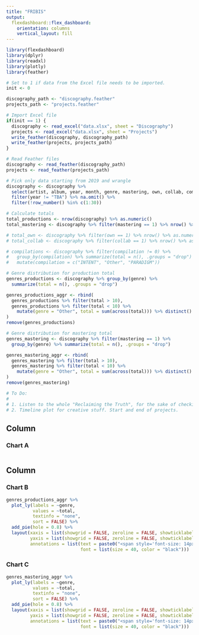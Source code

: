```yaml
---
title: "FRIBIS"
output: 
  flexdashboard::flex_dashboard:
    orientation: columns
    vertical_layout: fill
---
```


```r
library(flexdashboard)
library(dplyr)
library(readxl)
library(plotly)
library(feather)

# Set to 1 if data from the Excel file needs to be imported.
init <- 0

discography_path <- "discography.feather"
projects_path <- "projects.feather"

# Import Excel file
if(init == 1) {
  discography <- read_excel("data.xlsx", sheet = "Discography")
  projects <- read_excel("data.xlsx", sheet = "Projects")
  write_feather(discography, discography_path)
  write_feather(projects, projects_path)
}

# Read Feather files
discography <- read_feather(discography_path)
projects <- read_feather(projects_path)

# Pick only data starting from 2019 and wrangle
discography <- discography %>%
  select(artist, album, year, month, genre, mastering, own, collab, compilation, IA) %>%
  filter(year != "TBA") %>% na.omit() %>%
  filter(!row_number() %in% c(1:30))

# Calculate totals
total_productions <- nrow(discography) %>% as.numeric()
total_mastering <- discography %>% filter(mastering == 1) %>% nrow() %>% as.numeric()

# total_own <- discography %>% filter(own == 1) %>% nrow() %>% as.numeric()
# total_collab <- discography %>% filter(collab == 1) %>% nrow() %>% as.numeric()

# compilations <- discography %>% filter(compilation != 0) %>% 
#   group_by(compilation) %>% summarize(total = n(), .groups = "drop") %>%
#   mutate(compilation = c("INTENT", "Other", "PARADIGM"))

# Genre distribution for production total
genres_productions <- discography %>% group_by(genre) %>% 
  summarize(total = n(), .groups = "drop")

genres_productions_aggr <- rbind(
  genres_productions %>% filter(total > 10),
  genres_productions %>% filter(total < 10) %>% 
    mutate(genre = "Other", total = sum(across(total))) %>% distinct()
)
remove(genres_productions)

# Genre distribution for mastering total
genres_mastering <- discography %>% filter(mastering == 1) %>% 
  group_by(genre) %>% summarize(total = n(), .groups = "drop")

genres_mastering_aggr <- rbind(
  genres_mastering %>% filter(total > 10),
  genres_mastering %>% filter(total < 10) %>% 
    mutate(genre = "Other", total = sum(across(total))) %>% distinct()
)
remove(genres_mastering)

# To Do:
#
# 1. Listen to the whole "Reclaiming the Truth", for the sake of checking correct pronunciation
# 2. Timeline plot for creative stuff. Start and end of projects.


```

Column {data-width=650}
-----------------------------------------------------------------------

### Chart A

```r


```

Column {data-width=320}
-----------------------------------------------------------------------

### Chart B

```r
genres_productions_aggr %>%
  plot_ly(labels = ~genre,
          values = ~total,
          textinfo = "none",
          sort = FALSE) %>% 
  add_pie(hole = 0.8) %>%
  layout(xaxis = list(showgrid = FALSE, zeroline = FALSE, showticklabels = FALSE),
         yaxis = list(showgrid = FALSE, zeroline = FALSE, showticklabels = FALSE),
         annotations = list(text = paste0("<span style='font-size: 14px; color=#555; font-family:Helvetica'>Productions</span><br />", total_productions), "showarrow" = FALSE, 
                            font = list(size = 40, color = "black")))

```

### Chart C

```r
genres_mastering_aggr %>%
  plot_ly(labels = ~genre,
          values = ~total,
          textinfo = "none",
          sort = FALSE) %>% 
  add_pie(hole = 0.8) %>%
  layout(xaxis = list(showgrid = FALSE, zeroline = FALSE, showticklabels = FALSE),
         yaxis = list(showgrid = FALSE, zeroline = FALSE, showticklabels = FALSE),
         annotations = list(text = paste0("<span style='font-size: 14px; color=#555; font-family:Helvetica'>Mastering</span><br />", total_mastering), "showarrow" = FALSE, 
                            font = list(size = 40, color = "black")))


```
